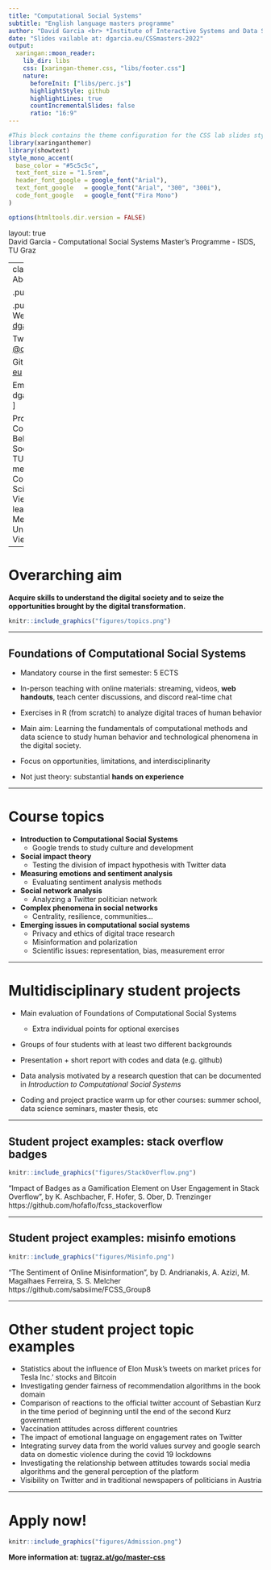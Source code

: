 ```yaml
---
title: "Computational Social Systems"
subtitle: "English language masters programme"
author: "David Garcia <br> *Institute of Interactive Systems and Data Science, TU Graz*"
date: "Slides vailable at: dgarcia.eu/CSSmasters-2022"
output:
  xaringan::moon_reader:
    lib_dir: libs 
    css: [xaringan-themer.css, "libs/footer.css"]
    nature:
      beforeInit: ["libs/perc.js"]
      highlightStyle: github
      highlightLines: true
      countIncrementalSlides: false
      ratio: "16:9"
---
```



```r
#This block contains the theme configuration for the CSS lab slides style
library(xaringanthemer)
library(showtext)
style_mono_accent(
  base_color = "#5c5c5c",
  text_font_size = "1.5rem",
  header_font_google = google_font("Arial"),
  text_font_google   = google_font("Arial", "300", "300i"),
  code_font_google   = google_font("Fira Mono")
)
```

```r
options(htmltools.dir.version = FALSE)
```


layout: true
<div class="my-footer"><span>David Garcia - Computational Social Systems Master's Programme - ISDS, TU Graz</span></div> 


---
class:center
# About me

.pull-left[
```r
knitr::include_graphics("figures/Profile.jpg")
```
]

.pull-right[
<br>
Website: [dgarcia.eu](https://dgarcia.eu)

Twitter: [@dgarcia_eu](https://twitter.com/dgarcia_eu)

Github: [dgarcia-eu](https://github.com/dgarcia-eu)

Email: dgarcia@tugraz.at
]

Professor for Computational Behavioral and Social Sciences at TU Graz  
Faculty member of the Complexity Science Hub Vienna  
Group leader at the Medical University of Vienna

---

# Overarching aim

**Acquire skills to understand the digital society and to seize the opportunities brought by the digital transformation.**

```r
knitr::include_graphics("figures/topics.png")
```

---

## Foundations of Computational Social Systems

- Mandatory course in the first semester: 5 ECTS

- In-person teaching with online materials: streaming, videos, **web handouts**, teach center discussions, and discord real-time chat

- Exercises in R (from scratch) to analyze digital traces of human behavior

- Main aim: Learning the fundamentals of computational methods and data science to study human behavior and technological phenomena in the digital society.

- Focus on opportunities, limitations, and interdisciplinarity

- Not just theory: substantial **hands on experience**

---

# Course topics

- **Introduction to Computational Social Systems**
  - Google trends to study culture and development
- **Social impact theory**
  - Testing the division of impact hypothesis with Twitter data
- **Measuring emotions and sentiment analysis**
  - Evaluating sentiment analysis methods
- **Social network analysis**
  - Analyzing a Twitter politician network
- **Complex phenomena in social networks**
  - Centrality, resilience, communities...
- **Emerging issues in computational social systems**
  - Privacy and ethics of digital trace research
  - Misinformation and polarization
  - Scientific issues: representation, bias, measurement error

---

# Multidisciplinary student projects

- Main evaluation of Foundations of Computational Social Systems
  - Extra individual points for optional exercises


- Groups of four students with at least two different backgrounds

- Presentation + short report with codes and data (e.g. github)

- Data analysis motivated by a research question that can be documented in *Introduction to Computational Social Systems*

- Coding and project practice warm up for other courses: summer school, data science seminars, master thesis, etc

---

## Student project examples: stack overflow badges

```r
knitr::include_graphics("figures/StackOverflow.png")
```

"Impact of Badges as a Gamification Element on User Engagement in Stack Overflow", by K. Aschbacher, F. Hofer, S. Ober, D. Trenzinger
https://github.com/hofaflo/fcss_stackoverflow

---

## Student project examples: misinfo emotions

```r
knitr::include_graphics("figures/Misinfo.png")
```

"The Sentiment of Online Misinformation", by  D. Andrianakis, A. Azizi, M. Magalhaes Ferreira, S. S. Melcher  
https://github.com/sabsiime/FCSS_Group8

---

# Other student project topic examples

- Statistics about the influence of Elon Musk’s tweets on market prices for Tesla Inc.’ stocks and Bitcoin
- Investigating gender fairness of recommendation algorithms in the book domain
- Comparison of reactions to the official twitter account of Sebastian Kurz in the time period of beginning until the end of the second Kurz government
- Vaccination attitudes across different countries
- The impact of emotional language on engagement rates on Twitter 
- Integrating survey data from the world values survey and google search data on domestic violence during the covid 19 lockdowns
- Investigating the relationship between attitudes towards social media algorithms and the general perception of the platform
- Visibility on Twitter and in traditional newspapers of politicians in Austria


---
# Apply now!

```r
knitr::include_graphics("figures/Admission.png")
```
**More information at: [tugraz.at/go/master-css](http://tugraz.at/go/master-css)**
